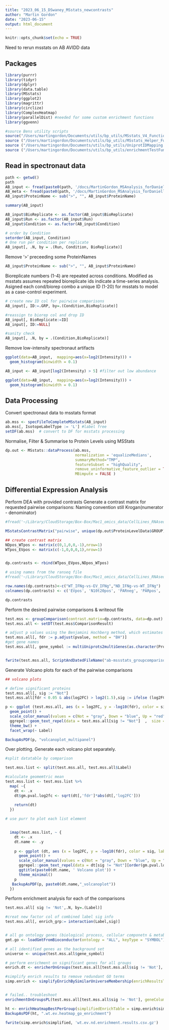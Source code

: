 ```yaml
---
title: "2023_06_15_DSwaney_MSstats_newcontrasts"
author: "Martin Gordon"
date: "2023-06-15"
output: html_document
---
```


```r
knitr::opts_chunk$set(echo = TRUE)
```

Need to rerun msstats on  AB AVIDD data 

## Packages

```r
library(purrr)
library(tidyr)
library(dplyr)
library(data.table)
library(MSstats)
library(ggplot2)
library(magrittr)
library(circlize)
library(ComplexHeatmap)
library(parallelDist) #needed for some custom enrichment functions
library(ggvenn)

#source Bens utility scripts
source("/Users/martingordon/Documents/utils/bp_utils/MSstats_V4_Functions.R")
source ("/Users/martingordon/Documents/utils/bp_utils/MSstats_Helper_Functions.R")
source ("/Users/martingordon/Documents/utils/bp_utils/UniprotIDMapping.R") #uniprot to gene id mapping
source ("/Users/martingordon/Documents/utils/bp_utils/enrichmentTestFunctions.R")
```


## Read in spectronaut data 

```r
path <- getwd()
path
AB_input <- fread(paste0(path, '/docs/MartinGordon_MSAnalysis_forDanielle/AA08/AB/20230516_094910_AA08_AB_Report.csv'))
AB_meta <- fread(paste0(path, '/docs/MartinGordon_MSAnalysis_forDanielle/AA08/AB/AA08_AB_ConditionSetup.xls'))
AB_input$ProteinName <- sub(">", "", AB_input$ProteinName)
```

```r
summary(AB_input)

AB_input$BioReplicate <- as.factor(AB_input$BioReplicate)
AB_input$Run <- as.factor(AB_input$Run)
AB_input$Condition <- as.factor(AB_input$Condition)
```


```r
# order by Condition
setorder(AB_input, Condition)
# One run per condition per replicate
AB_input[, .N, by = .(Run, Condition, BioReplicate)]
```

Remove '>' preceeding some ProteinNames
```r
AB_input$ProteinName <- sub(">", "", AB_input$ProteinName)
```


Bioreplicate numbers (1-4) are repeated across conditions. Modified as msstats assumes repeated bioreplicate ids indicate a time-series analysis.
Asigned each cond/biorep combo a unique ID (1-20) for msstats to model as a case-control experiment.

```r
# create new ID col for pairwise comparisons
AB_input[, ID:=.GRP, by=.(Condition,BioReplicate)]

#reassign to biorep col and drop ID
AB_input[, BioReplicate:=ID]
AB_input[, ID:=NULL]

#sanity check
AB_input[, .N, by = .(Condition,BioReplicate)]
```
Remove low-intensity spectronaut artifacts

```r
ggplot(data=AB_input,  mapping=aes(x=log2(Intensity))) +
  geom_histogram(binwidth = 0.1)

AB_input <- AB_input[log2(Intensity) > 5] #filter out low abundance 

ggplot(data=AB_input,  mapping=aes(x=log2(Intensity))) +
  geom_histogram(binwidth = 0.1)
```

Data Processing
----
Convert spectronaut data to msstats format
```r
ab.mss <- specFileToCompleteMSstats(AB_input)
ab.mss[, IsotopeLabelType := 'L'] #label free
setDF(ab.mss)  # convert to DF for msstats processing

```

Normalise, Filter & Summarise to Protein Levels using MSStats

```r
dp.out <- MSstats::dataProcess(ab.mss,
                               normalization = 'equalizeMedians',
                               summaryMethod="TMP",
                               featureSubset = "highQuality",
                               remove_uninformative_feature_outlier = TRUE,
                               MBimpute = FALSE )

```
Differential Expression Analysis
------

Perform DEA with provided contrasts
Generate a contrast matrix for requested pairwise comparisons:
Naming convention still Krogan(numerator - denominator)

```r
#fread('~/Library/CloudStorage/Box-Box/Mac1_omics_data/CellLines_RNAseq/core_table_gene.xls.gz')

MSstatsContrastMatrix("pairwise", unique(dp.out$ProteinLevelData$GROUP))

## create contrast matrix
NDpos_WTpos <- matrix(c(0,1,0,0,-1),nrow=1)
WTpos_EVpos <- matrix(c(-1,0,0,0,1),nrow=1)


dp.contrasts <- rbind(WTpos_EVpos,NDpos_WTpos)

# using names from the ranseq file
#fread('~/Library/CloudStorage/Box-Box/Mac1_omics_data/CellLines_RNAseq/core_table_gene.xls.gz')

row.names(dp.contrasts)<-c("WT_IFNg-vs-EV_IFNg","ND_IFNg-vs-WT_IFNg")
colnames(dp.contrasts) <- c('EVpos', 'N10t20pos', 'PARneg', 'PARpos', 'WTpos')

dp.contrasts
```
Perform the desired pairwise comparisons & writeout file
```r
test.mss <- groupComparison(contrast.matrix=dp.contrasts, data=dp.out)
test.mss.all <- setDT(test.mss$ComparisonResult)

# adjust p values using the Benjamini Hochberg method, which estimates False Discovery Rate
test.mss.all[, fdr := p.adjust(pvalue, method = "BH")] 
#get gene names
test.mss.all[, gene_symbol := multiUniprots2multiGenes(as.character(Protein), simplify = TRUE, allowDups = FALSE)]


fwrite(test.mss.all, ScriptAndDatedFileName("ab-mssstats_groupcomparisons_newcontrasts.csv.gz"))
```


Generate Volcano plots for each of the pairwise comparisons

```r
## volcano plots

# define significant proteins
test.mss.all[, sig := "Not"]
test.mss.all[fdr < 0.05 & abs(log2FC) > log2(1.5),sig := ifelse (log2FC  > 0, "Up", "Down")]

p <- ggplot (test.mss.all, aes (x = log2FC, y = -log10(fdr), color = sig, label = gene_symbol)) +
  geom_point() +
  scale_color_manual(values = c(Not = "gray", Down = "blue", Up = "red")) +
  ggrepel::geom_text_repel(data = test.mss.all[sig != "Not"]  ,  size = 2, max.overlaps = 20) +
  theme_bw() +
  facet_wrap(~ Label)

BackupAsPDF(p, "volcanoplot_multipanel")
```

Over plotting. Generate each volcano plot separately.
```r
#split datatable by comparison

test.mss.list <- split(test.mss.all, test.mss.all$Label)
```

```r
#calculate geomemtric mean
test.mss.list <- test.mss.list %>% 
  map( ~{
    dt <- .x
    dt$gm.pval.log2fc <- sqrt(dt[,'fdr']*abs(dt[,'log2FC']))
    
    return(dt)
  })

```


```r
# use purr to plot each list element 


  imap(test.mss.list, ~ {
    dt <- .x
    dt.name <- .y
    
    p <- ggplot (dt, aes (x = log2FC, y = -log10(fdr), color = sig, label = gene_symbol)) +
      geom_point() +
      scale_color_manual(values = c(Not = "gray", Down = "blue", Up = "red")) +
      ggrepel::geom_text_repel(data = dt[sig != "Not"][order(gm.pval.log2fc)][1:40]  ,  size = 2, max.overlaps = 20) +
      ggtitle(paste0(dt.name, ' Volcano plot')) +
      theme_minimal()
    p
   BackupAsPDF(p, paste0(dt.name,"_volcanoplot"))
  })
```

Perform enrichment analysis for each of the comparisons
```r
test.mss.all[ sig != 'Not',.N, by=.(Label)]

#creat new factor col of combined label sig info
test.mss.all[, enrich_grp:= interaction(Label,sig)]


# all go ontology genes (biological process, cellular componetn & metabolic function) for enrichment analysis
gmt.go <- loadGmtFromBioconductor(ontology = "ALL", keyType = "SYMBOL")

# all identified genes as the background set
universe <- unique(test.mss.all$gene_symbol)

# perform enrichment on significant genes for all groups
enrich.dt <- enricherOnGroups(test.mss.all[test.mss.all$sig != 'Not'], groupColumns = 'enrich_grp', term2gene.gmt = gmt.go, geneColumn = 'gene_symbol', universe = universe)

#simplify enrich results to remove redundant GO terms
simp.enrich <- simplifyEnrichBySimilarUniverseMembership(enrichResultsTable = enrich.dt, gmt=gmt.go, groupColumn = 'enrich_grp')


# failed.. troubleshoot
enrichmentOnGroupsPL(test.mss.all[test.mss.all$sig != 'Not'], geneColumn = 'gene_symbol', groupColumns = 'enrich_grp', gmt = gmt.go, universe = universe)

ht <- enrichHeatmapBestPerGroup(simplifiedEnrichTable = simp.enrich$simplified, NULL, groupColumn = 'enrich_grp', topN = 8, negCols =unique(simp.enrich$simplified$enrich_grp[grep('Down', simp.enrich$simplified$enrich_grp)]), row_names_gp = gpar(fontsize = 7), column_names_gp= gpar(fontsize = 4), upperThreshold = 5)  # compare enrichment in the top 10 terms per group
BackupAsPDF(ht, ".wt.ev.heatmap_go_enrichment")

fwrite(simp.enrich$simplified, 'wt.ev.nd.enrichment.results.csv.gz')
```


